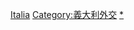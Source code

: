{{Commonscat|Ambassadors to Italy}}

[[Category:駐各國大使|Italia]]
[[Category:義大利外交|Category:義大利外交]]
[[Category:在義大利的外國人|*]]